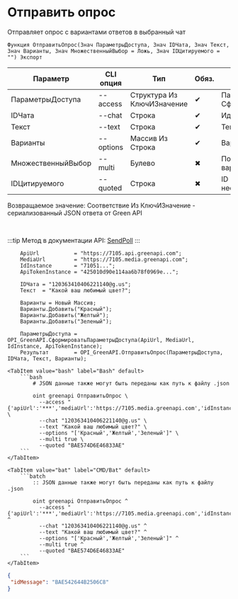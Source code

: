 ﻿---
sidebar_position: 4
description:  Отправляет опрос с вариантами ответов в выбранный чатСтраницы
keywords: [1C, 1С, 1С:Предприятие, 1С:Предприятие 8.3, API, Интеграция, Сервисы, Обмен, OneScript, CLI, Green API]
---


# Отправить опрос
 Отправляет опрос с вариантами ответов в выбранный чат



`Функция ОтправитьОпрос(Знач ПараметрыДоступа, Знач IDЧата, Знач Текст, Знач Варианты, Знач МножественныйВыбор = Ложь, Знач IDЦитируемого = "") Экспорт`

  | Параметр | CLI опция | Тип | Обяз. | Назначение |
  |-|-|-|-|-|
  | ПараметрыДоступа | --access | Структура Из КлючИЗначение | &#x2714; | Параметры доступа. См. СформироватьПараметрыДоступа |
  | IDЧата | --chat | Строка | &#x2714; | Идентификатор чата |
  | Текст | --text | Строка | &#x2714; | Текст сообщения |
  | Варианты | --options | Массив Из Строка | &#x2714; | Варианты ответов |
  | МножественныйВыбор | --multi | Булево | &#x2716; | Позволяет выбирать несколько вариантов ответа |
  | IDЦитируемого | --quoted | Строка | &#x2716; | ID цитируемого сообщения, если необходимо |

  
  Возвращаемое значение:   Соответствие Из КлючИЗначение - сериализованный JSON ответа от Green API

<br/>

:::tip
Метод в документации API: [SendPoll](https://green-api.com/docs/api/sending/SendPoll/)
:::
<br/>



```bsl title="Пример использования для 1С:Предприятие/OneScript"
    ApiUrl           = "https://7105.api.greenapi.com";
    MediaUrl         = "https://7105.media.greenapi.com";
    IdInstance       = "71051...";
    ApiTokenInstance = "425010d90e114aa6b78f0969e...";

    IDЧата = "120363410406221140@g.us";
    Текст  = "Какой ваш любимый цвет?";

    Варианты = Новый Массив;
    Варианты.Добавить("Красный");
    Варианты.Добавить("Желтый");
    Варианты.Добавить("Зеленый");

    ПараметрыДоступа = OPI_GreenAPI.СформироватьПараметрыДоступа(ApiUrl, MediaUrl, IdInstance, ApiTokenInstance);
    Результат        = OPI_GreenAPI.ОтправитьОпрос(ПараметрыДоступа, IDЧата, Текст, Варианты);
```
    

 <Tabs>
  
    <TabItem value="bash" label="Bash" default>
        ```bash
            # JSON данные также могут быть переданы как путь к файлу .json
            
            oint greenapi ОтправитьОпрос \
              --access "{'apiUrl':'***','mediaUrl':'https://7105.media.greenapi.com','idInstance':'7105187566','apiTokenInstance':'***'}" \
              --chat "120363410406221140@g.us" \
              --text "Какой ваш любимый цвет?" \
              --options "['Красный','Желтый','Зеленый']" \
              --multi true \
              --quoted "BAE574D6E46833AE"
        ```
    </TabItem>
  
    <TabItem value="bat" label="CMD/Bat" default>
        ```batch
            :: JSON данные также могут быть переданы как путь к файлу .json
            
            oint greenapi ОтправитьОпрос ^
              --access "{'apiUrl':'***','mediaUrl':'https://7105.media.greenapi.com','idInstance':'7105187566','apiTokenInstance':'***'}" ^
              --chat "120363410406221140@g.us" ^
              --text "Какой ваш любимый цвет?" ^
              --options "['Красный','Желтый','Зеленый']" ^
              --multi true ^
              --quoted "BAE574D6E46833AE"
        ```
    </TabItem>
</Tabs>


```json title="Результат"
{
 "idMessage": "BAE542644B2506C8"
}
```
